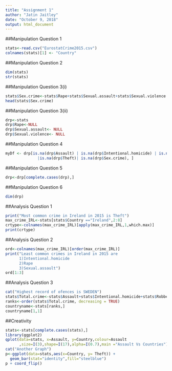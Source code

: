 ```yaml
---
title: "Assignment 1"
author: "Jatin Jaitley"
date: "October 9, 2018"
output: html_document
---
```


##Manipulation Question 1
```r
stats<-read.csv("EurostatCrime2015.csv")
colnames(stats)[1] <- "Country"
```
##Manipulation Question 2
```r
dim(stats)
str(stats)
```
##Manipulation Question 3(i)
```r
stats$Sex.crime<-stats$Rape+stats$Sexual.assault+stats$Sexual.violence
head(stats$Sex.crime)
```
##Manipulation Question 3(ii)
```r
drp<-stats
drp$Rape<-NULL
drp$Sexual.assault<- NULL
drp$Sexual.violence<- NULL
```
##Manipulation Question 4
```r
myDf <- drp[is.na(drp$Assault) | is.na(drp$Intentional.homicide) | is.na(drp$Robbery)
              |is.na(drp$Theft)| is.na(drp$Sex.crime), ]
```
##Manipulation Question 5
```r
drp<-drp[complete.cases(drp),]
```
##Manipulation Question 6
```r
dim(drp)
```
##Analysis Question 1
```r
print("Most common crime in Ireland in 2015 is Theft")
max_crime_IRL<-stats[stats$Country =="Ireland",2:8]
crtype<-colnames(max_crime_IRL)[apply(max_crime_IRL,1,which.max)]
print(crtype)
```
##Analysis Question 2
```r
ord<-colnames(max_crime_IRL)[order(max_crime_IRL)]
print("Least common crimes in Ireland in 2015 are 
      1)Intentional.homicide
      2)Rape
      3)Sexual.assault")
ord[1:3]
```
##Analysis Question 3
```r
cat("Highest record of ofences is SWEDEN")
stats$Total.crime<-stats$Assault+stats$Intentional.homicide+stats$Robbery+stats$Theft+stats$Sex.crime
ranks<-order(stats$Total.crime, decreasing = TRUE)
countryname<-stats[ranks,]
countryname[1,1]
```
##Creativity
```r
stats<-stats[complete.cases(stats),]
library(ggplot2)
qplot(data=stats, x=Assault, y=Country,colour=Assault
      ,size=I(3),shape=I(17),alpha=I(0.7),main ="Assault Vs Countries")
cat("Another Graph")
p<-ggplot(data=stats,aes(x=Country, y= Theft)) +
  geom_bar(stat="identity",fill="steelblue")
p + coord_flip()
```